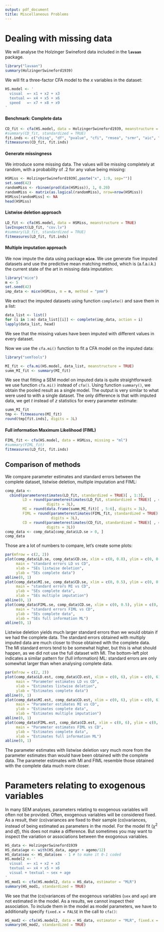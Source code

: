 ```yaml
---
output: pdf_document
title: Miscellaneous Problems
---
```


# Dealing with missing data 

We will analyse the Holzinger Swineford data included in the **`lavaan`** package.

```r
library("lavaan")
summary(HolzingerSwineford1939)
```

We will fit a three-factor CFA model to the $x$ variables in the dataset:

```r
HS.model <- '
  visual  =~ x1 + x2 + x3
  textual =~ x4 + x5 + x6
  speed   =~ x7 + x8 + x9
'
```


#### Benchmark: Complete data

```r
CD_fit <- cfa(HS.model, data = HolzingerSwineford1939, meanstructure = TRUE)
#summary(CD_fit, standardized = TRUE)
fit.inds <- c("chisq", "df", "pvalue", "cfi", "rmsea", "srmr", "aic", "bic")
fitmeasures(CD_fit, fit.inds)
```

#### Generate missingness

We introduce some missing data. The values will be missing completely at random, with a probability of .2 for any value being missing:

```r
HSMiss <- HolzingerSwineford1939[,paste("x", 1:9, sep="")]
set.seed(42)
randomMiss <- rbinom(prod(dim(HSMiss)), 1, 0.20)
randomMiss <- matrix(as.logical(randomMiss), nrow=nrow(HSMiss))
HSMiss[randomMiss] <- NA
head(HSMiss)
```


#### Listwise deletion approach

```r
LD_fit <- cfa(HS.model, data = HSMiss, meanstructure = TRUE)
lavInspect(LD_fit, "cov.lv")
#summary(LD_fit, standardized = TRUE)
fitmeasures(LD_fit, fit.inds)
```


#### Multiple imputation approach

We now impute the data using package **`mice`**. We use generate five imputed datasets and use the predictive mean matching method, which is (a.f.a.i.k.) the current state of the art in missing data imputation:

```r
library("mice")
m <- 5
set.seed(42)
imp_data <- mice(HSMiss, m = m, method = "pmm")
```

We extract the imputed datasets using function `complete()` and save them in a list:

```r
data_list <- list()
for (i in 1:m) data_list[[i]] <- complete(imp_data, action = i)
lapply(data_list, head)
```

We see that the missing values have been imputed with different values in every dataset.

Now we use the `cfa.mi()` function to fit a CFA model on the imputed data:

```r
library("semTools")
```

```r
MI_fit <- cfa.mi(HS.model, data_list, meanstructure = TRUE)
summ_MI_fit <- summary(MI_fit)
```

We see that fitting a SEM model on imputed data is quite straightforward: we use function `cfa.mi()` instead of `cfa()`. Using function `summary()`, we obtain the pooled result as a single model. The output is very similar to what were used to with a single dataset. The only difference is that with imputed data, we get $t$ instead of $z$ statistics for every parameter estimate: 

```r
summ_MI_fit
tmp <- fitmeasures(MI_fit)
round(tmp[fit.inds], digits = 3L)
```


#### Full information Maximum Likelihood (FIML)

```r
FIML_fit <- cfa(HS.model, data = HSMiss, missing = "ml")
#summary(FIML_fit)
fitmeasures(LD_fit, fit.inds)
```


## Comparison of methods

We compare parameter estimates and standard errors between the complete dataset, listwise deletion, multiple imputation and FIML:

```r
comp_data <- 
  cbind(parameterestimates(LD_fit, standardized = TRUE)[ , 1:3],
        LD = round(parameterestimates(LD_fit, standardized = TRUE)[ , 4:5], 
                   digits = 3L),
        MI = round(data.frame(summ_MI_fit)[ , 5:6], digits = 3L),
        FIML = round(parameterestimates(FIML_fit, standardized = TRUE)[ , 4:5], 
                     digits = 3L),
        CD = round(parameterestimates(CD_fit, standardized = TRUE)[ , 4:5],
                   digits = 3L))
comp_data <- comp_data[comp_data$LD.se > 0, ]
comp_data
```

Those are a lot of numbers to compare, let's create some plots:

```r
par(mfrow = c(2, 2))
plot(comp_data$LD.se, comp_data$CD.se, xlim = c(0, 0.8), ylim = c(0, 0.8), 
     main = "standard errors LD vs CD",
     xlab = "SEs listwise deletion",
     ylab = "SEs complete data")
abline(0, 1)
plot(comp_data$MI.se, comp_data$CD.se, xlim = c(0, 0.5), ylim = c(0, 0.5), 
     main = "standard errors MI vs CD",
     ylab = "SEs complete data",
     xlab = "SEs multiple imputation")
abline(0, 1)
plot(comp_data$FIML.se, comp_data$CD.se, xlim = c(0, 0.5), ylim = c(0, 0.5), 
     main = "standard errors FIML vs CD",
     ylab = "SEs complete data",
     xlab = "SEs full information ML")
abline(0, 1)
```

Listwise deletion yields much larger standard errors than we would obtain if we had the complete data. The standard errors obtained with multiply imputed data are much closer to those obtained with the complete data. The MI standard errors tend to be somewhat higher, but this is what should happen, as we did not use the full dataset with MI. The bottom-left plot indicates a similar pattern for (full information) ML: standard errors are only somewhat larger than when analysing complete data.

```r
par(mfrow = c(2, 2))
plot(comp_data$LD.est, comp_data$CD.est, xlim = c(0, 6), ylim = c(0, 6), 
     main = "Parameter estimates LD vs CD",
     xlab = "Estimates listwise deletion",
     ylab = "Estimates complete data")
abline(0, 1)
plot(comp_data$MI.est, comp_data$CD.est, xlim = c(0, 6), ylim = c(0, 6), 
     main = "Parameter estimates MI vs CD",
     ylab = "Estimates complete data",
     xlab = "Estimates multiple imputation")
abline(0, 1)
plot(comp_data$FIML.est, comp_data$CD.est, xlim = c(0, 6), ylim = c(0, 6), 
     main = "Parameter estimates FIML vs CD",
     ylab = "Estimates complete data",
     xlab = "Estimates full information ML")
abline(0, 1)
```

The parameter estimates with listwise deletion vary much more from the parameter estimates than would have been obtained with the complete data. The parameter estimates with MI and FIML resemble those obtained with the complete data much more closer.


\newpage

# Parameters relating to exogenous variables

In many SEM analyses, parameters relating to exogenous variables will often not be provided. Often, exogenous variables will be considered fixed. As a result, their (co)variances are fixed to their sample (co)variances, instead of being estimated as parameters in the model. For the model fit ($\chi^2$ and $df$), this does not make a difference. But sometimes you may want to inspect the variation or associations between the exogonous variables.

```r
HS_data <- HolzingerSwineford1939
HS_data$age <- with(HS_data, ageyr + agemo/12)
HS_data$sex <- HS_data$sex - 1 # to make it 0-1 coded
HS.model2 <- '
  visual  =~ x1 + x2 + x3
  textual =~ x4 + x5 + x6
  visual + textual ~ sex + age
'
HS_mod1 <- cfa(HS.model2, data = HS_data, estimator = "MLR")
summary(HS_mod1, standardized = TRUE)
```

We see that the (co)variances of the exogenous variables (`sex` and `age`) are not estimated in the model. As a results, we cannot inspect their association. To include them in the model as model parameters, we have to additionally specify `fixed.x = FALSE` in the call to `cfa()`: 

```r
HS_mod2 <- cfa(HS.model2, data = HS_data, estimator = "MLR", fixed.x = FALSE)
summary(HS_mod2, standardized = TRUE)
```